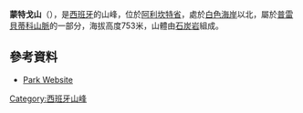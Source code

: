 {{Coord|38|48|30|N|0|7|0|E|display=title}}

'''蒙特戈山'''（{{lang-es|Parque natural del Macizo del Montgó}}），是[[西班牙|西班牙]]的山峰，位於[[阿利坎特省|阿利坎特省]]，處於[[白色海岸|白色海岸]]以北，屬於[[普雷貝蒂科山脈|普雷貝蒂科山脈]]的一部分，海拔高度753米，山體由[[石炭岩|石炭岩]]組成。

==參考資料==
*[http://parquesnaturales.gva.es Park Website] {{Wayback|url=http://parquesnaturales.gva.es/ |date=20190119065159 }}

{{Spain-geo-stub}}
[[Category:西班牙山峰|Category:西班牙山峰]]